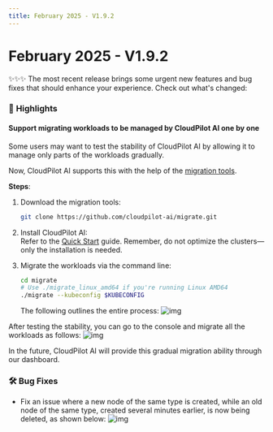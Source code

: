 ```yaml
---
title: February 2025 - V1.9.2
---
```


# February 2025 - V1.9.2

✨✨✨ The most recent release brings some urgent new features and bug fixes that should enhance your experience. Check out what's changed:

### 🚀 **Highlights**

#### **Support migrating workloads to be managed by CloudPilot AI one by one**

Some users may want to test the stability of CloudPilot AI by allowing it to manage only parts of the workloads gradually.

Now, CloudPilot AI supports this with the help of the [migration tools](https://github.com/cloudpilot-ai/migrate).

**Steps**:
1. Download the migration tools:
   ```sh
   git clone https://github.com/cloudpilot-ai/migrate.git
   ```

2. Install CloudPilot AI:  
   Refer to the [Quick Start](/guide/getting_started/getting_started) guide. Remember, do not optimize the clusters—only the installation is needed.

3. Migrate the workloads via the command line:
   ```sh
   cd migrate
   # Use ./migrate_linux_amd64 if you're running Linux AMD64
   ./migrate --kubeconfig $KUBECONFIG
   ```
   The following outlines the entire process:
   ![img](./img/migrate.png)


After testing the stability, you can go to the console and migrate all the workloads as follows:
![img](./img/rebalance.png)

In the future, CloudPilot AI will provide this gradual migration ability through our dashboard.

### 🛠️ Bug Fixes
- Fix an issue where a new node of the same type is created, while an old node of the same type, created several minutes earlier, is now being deleted, as shown below:
  ![img](./img/node_operation_unexpected.png)
